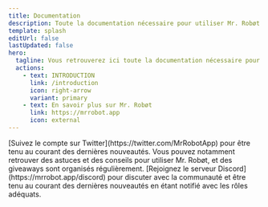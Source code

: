 ```yaml
---
title: Documentation
description: Toute la documentation nécessaire pour utiliser Mr. Robøt.
template: splash
editUrl: false
lastUpdated: false
hero:
  tagline: Vous retrouverez ici toute la documentation nécessaire pour utiliser Mr. Robøt.
  actions:
    - text: INTRODUCTION
      link: /introduction
      icon: right-arrow
      variant: primary
    - text: En savoir plus sur Mr. Robøt
      link: https://mrrobot.app
      icon: external
---
```



<CardGrid>
	<Card title="Sur Twitter" icon="twitter">
		[Suivez le compte sur Twitter](https://twitter.com/MrRobotApp) pour être tenu au courant des dernières nouveautés.
    Vous pouvez notamment retrouver des astuces et des conseils pour utiliser Mr. Robøt, et des giveaways sont organisés régulièrement.
	</Card>
  <Card title="Serveur Discord" icon="discord">
    [Rejoignez le serveur Discord](https://mrrobot.app/discord) pour discuter avec la communauté
    et être tenu au courant des dernières nouveautés en étant notifié avec les rôles adéquats.
  </Card>
</CardGrid>
